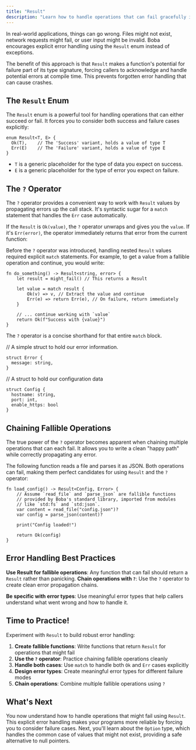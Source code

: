 ```yaml
---
title: "Result"
description: "Learn how to handle operations that can fail gracefully in Boba using the Result enum and the `?` operator."
---
```


In real-world applications, things can go wrong. Files might not exist, network requests might fail, or user input might be invalid. Boba encourages explicit error handling using the `Result` enum instead of exceptions.

The benefit of this approach is that `Result` makes a function's potential for failure part of its type signature, forcing callers to acknowledge and handle potential errors at compile time. This prevents forgotten error handling that can cause crashes.

## The `Result` Enum

The `Result` enum is a powerful tool for handling operations that can either succeed or fail. It forces you to consider both success and failure cases explicitly:



```boba
enum Result<T, E> {
  Ok(T),    // The 'Success' variant, holds a value of type T
  Err(E)    // The 'Failure' variant, holds a value of type E
}
```

- `T` is a generic placeholder for the type of data you expect on success.
- `E` is a generic placeholder for the type of error you expect on failure.

## The `?` Operator

The `?` operator provides a convenient way to work with `Result` values by propagating errors up the call stack. It's syntactic sugar for a `match` statement that handles the `Err` case automatically.

If the `Result` is `Ok(value)`, the `?` operator unwraps and gives you the `value`. If it's `Err(error)`, the operator immediately returns that error from the current function:

Before the `?` operator was introduced, handling nested `Result` values required explicit `match` statements. For example, to get a value from a fallible operation and continue, you would write:

```boba
fn do_something() -> Result<string, error> {
    let result = might_fail() // This returns a Result

    let value = match result {
        Ok(v) => v, // Extract the value and continue
        Err(e) => return Err(e), // On failure, return immediately
    }

    // ... continue working with `value`
    return Ok(f"Success with {value}")
}
```

The `?` operator is a concise shorthand for that entire `match` block.

// A simple struct to hold our error information.
```boba
struct Error {
  message: string,
}
```

// A struct to hold our configuration data
```boba
struct Config {
  hostname: string,
  port: int,
  enable_https: bool
}
```

## Chaining Fallible Operations

The true power of the `?` operator becomes apparent when chaining multiple operations that can each fail. It allows you to write a clean "happy path" while correctly propagating any error.

The following function reads a file and parses it as JSON. Both operations can fail, making them perfect candidates for using `Result` and the `?` operator:

```boba
fn load_config() -> Result<Config, Error> {
    // Assume `read_file` and `parse_json` are fallible functions
    // provided by Boba's standard library, imported from modules
    // like `std:fs` and `std:json`.
    var content = read_file("config.json")?
    var config = parse_json(content)?

    print("Config loaded!")

    return Ok(config)
}
```

## Error Handling Best Practices

**Use Result for fallible operations**: Any function that can fail should return a `Result` rather than panicking. **Chain operations with `?`**: Use the `?` operator to create clean error propagation chains.

**Be specific with error types**: Use meaningful error types that help callers understand what went wrong and how to handle it.

## Time to Practice!

Experiment with `Result` to build robust error handling:

1. **Create fallible functions**: Write functions that return `Result` for operations that might fail
2. **Use the `?` operator**: Practice chaining fallible operations cleanly
3. **Handle both cases**: Use `match` to handle both `Ok` and `Err` cases explicitly
4. **Design error types**: Create meaningful error types for different failure modes
5. **Chain operations**: Combine multiple fallible operations using `?`

## What's Next

You now understand how to handle operations that might fail using `Result`. This explicit error handling makes your programs more reliable by forcing you to consider failure cases. Next, you'll learn about the `Option` type, which handles the common case of values that might not exist, providing a safe alternative to null pointers.